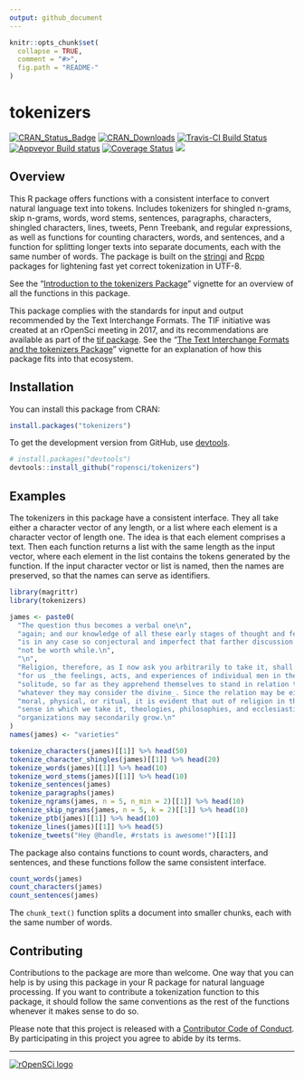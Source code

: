 ```yaml
---
output: github_document
---
```


<!-- README.md is generated from README.Rmd. Please edit that file -->

```r
knitr::opts_chunk$set(
  collapse = TRUE,
  comment = "#>",
  fig.path = "README-"
)
```

# tokenizers

[![CRAN_Status_Badge](http://www.r-pkg.org/badges/version/tokenizers)](http://cran.r-project.org/package=tokenizers)
[![CRAN_Downloads](http://cranlogs.r-pkg.org/badges/grand-total/tokenizers)](http://cran.r-project.org/package=tokenizers)
[![Travis-CI Build Status](https://travis-ci.org/ropensci/tokenizers.svg?branch=master)](https://travis-ci.org/ropensci/tokenizers)
[![Appveyor Build status](https://ci.appveyor.com/api/projects/status/qx3vh3ukjgo99iu4/branch/master?svg=true)](https://ci.appveyor.com/project/lmullen/tokenizers-dkf3v/branch/master)
[![Coverage Status](https://img.shields.io/codecov/c/github/ropensci/tokenizers/master.svg)](https://codecov.io/github/ropensci/tokenizers?branch=master)
[![](https://badges.ropensci.org/33_status.svg)](https://github.com/ropensci/onboarding/issues/33)

## Overview

This R package offers functions with a consistent interface to convert natural language text into tokens. Includes tokenizers for shingled n-grams, skip n-grams, words, word stems, sentences, paragraphs, characters, shingled characters, lines, tweets, Penn Treebank, and regular expressions, as well as functions for counting characters, words, and sentences, and a function for splitting longer texts into separate documents, each with the same number of words. The package is built on the [stringi](http://www.gagolewski.com/software/stringi/) and [Rcpp](http://www.rcpp.org/) packages for lightening fast yet correct tokenization in UTF-8. 

See the "[Introduction to the tokenizers Package](https://ropensci.github.io/tokenizers/articles/introduction-to-tokenizers.html)" vignette for an overview of all the functions in this package.

This package complies with the standards for input and output recommended by the Text Interchange Formats. The TIF initiative was created at an rOpenSci meeting in 2017, and its recommendations are available as part of the [tif package](https://github.com/ropensci/tif). See the "[The Text Interchange Formats and the tokenizers Package](https://ropensci.github.io/tokenizers/articles/tif-and-tokenizers.html)" vignette for an explanation of how this package fits into that ecosystem.

## Installation

You can install this package from CRAN:

```r
install.packages("tokenizers")
```

To get the development version from GitHub, use  [devtools](https://github.com/hadley/devtools).

```r
# install.packages("devtools")
devtools::install_github("ropensci/tokenizers")
```

## Examples

The tokenizers in this package have a consistent interface. They all take either a character vector of any length, or a list where each element is a character vector of length one. The idea is that each element comprises a text. Then each function returns a list with the same length as the input vector, where each element in the list contains the tokens generated by the function. If the input character vector or list is named, then the names are preserved, so that the names can serve as identifiers.

```r
library(magrittr)
library(tokenizers)

james <- paste0(
  "The question thus becomes a verbal one\n",
  "again; and our knowledge of all these early stages of thought and feeling\n",
  "is in any case so conjectural and imperfect that farther discussion would\n",
  "not be worth while.\n",
  "\n",
  "Religion, therefore, as I now ask you arbitrarily to take it, shall mean\n",
  "for us _the feelings, acts, and experiences of individual men in their\n",
  "solitude, so far as they apprehend themselves to stand in relation to\n",
  "whatever they may consider the divine_. Since the relation may be either\n",
  "moral, physical, or ritual, it is evident that out of religion in the\n",
  "sense in which we take it, theologies, philosophies, and ecclesiastical\n",
  "organizations may secondarily grow.\n"
)
names(james) <- "varieties"

tokenize_characters(james)[[1]] %>% head(50)
tokenize_character_shingles(james)[[1]] %>% head(20)
tokenize_words(james)[[1]] %>% head(10)
tokenize_word_stems(james)[[1]] %>% head(10)
tokenize_sentences(james) 
tokenize_paragraphs(james)
tokenize_ngrams(james, n = 5, n_min = 2)[[1]] %>% head(10)
tokenize_skip_ngrams(james, n = 5, k = 2)[[1]] %>% head(10)
tokenize_ptb(james)[[1]] %>% head(10)
tokenize_lines(james)[[1]] %>% head(5)
tokenize_tweets("Hey @handle, #rstats is awesome!")[[1]]
```

The package also contains functions to count words, characters, and sentences, and these functions follow the same consistent interface.

```r
count_words(james)
count_characters(james)
count_sentences(james)
```

The `chunk_text()` function splits a document into smaller chunks, each with the same number of words.

## Contributing

Contributions to the package are more than welcome. One way that you can help is by using this package in your R package for natural language processing. If you want to contribute a tokenization function to this package, it should follow the same conventions as the rest of the functions whenever it makes sense to do so. 

Please note that this project is released with a [Contributor Code of Conduct](CONDUCT.md). By participating in this project you agree to abide by its terms.

------------------------------------------------------------------------

[![rOpenSCi logo](http://ropensci.org/public_images/github_footer.png)](http://ropensci.org)
